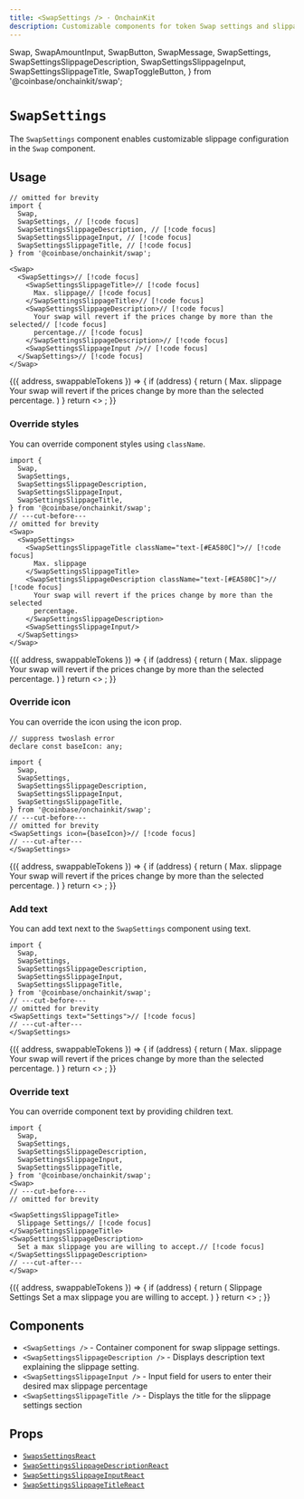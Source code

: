 ```yaml
---
title: <SwapSettings /> · OnchainKit
description: Customizable components for token Swap settings and slippage configuration
---
```


  Swap,
  SwapAmountInput,
  SwapButton,
  SwapMessage,
  SwapSettings,
  SwapSettingsSlippageDescription,
  SwapSettingsSlippageInput,
  SwapSettingsSlippageTitle,
  SwapToggleButton,
} from '@coinbase/onchainkit/swap';

# `SwapSettings`
The `SwapSettings` component enables customizable slippage configuration in the `Swap` component. 

## Usage 

```tsx twoslash 
// omitted for brevity  
import {
  Swap,
  SwapSettings, // [!code focus]
  SwapSettingsSlippageDescription, // [!code focus]
  SwapSettingsSlippageInput, // [!code focus]
  SwapSettingsSlippageTitle, // [!code focus]
} from '@coinbase/onchainkit/swap';

<Swap> 
  <SwapSettings>// [!code focus]
    <SwapSettingsSlippageTitle>// [!code focus]
      Max. slippage// [!code focus]
    </SwapSettingsSlippageTitle>// [!code focus]
    <SwapSettingsSlippageDescription>// [!code focus]
      Your swap will revert if the prices change by more than the selected// [!code focus]
      percentage.// [!code focus]
    </SwapSettingsSlippageDescription>// [!code focus]
    <SwapSettingsSlippageInput />// [!code focus]
  </SwapSettings>// [!code focus]
</Swap> 
```

<App>
  <SwapWrapper>
    {({ address, swappableTokens }) => {
      if (address) {
        return (
          <Swap>
            <SwapSettings>
             <SwapSettingsSlippageTitle>Max. slippage</SwapSettingsSlippageTitle>
             <SwapSettingsSlippageDescription>
              Your swap will revert if the prices change by more than the selected
              percentage.
             </SwapSettingsSlippageDescription>
             <SwapSettingsSlippageInput />
            </SwapSettings>
            <SwapAmountInput
              label="Sell"
              swappableTokens={swappableTokens}
              token={swappableTokens[1]}
              type="from"
            />
            <SwapToggleButton />
            <SwapAmountInput
              label="Buy"
              swappableTokens={swappableTokens}
              token={swappableTokens[2]}
              type="to"
            />
            <SwapButton disabled />
            <SwapMessage />
          </Swap>
        )
      }
      return <>
        <Wallet>
          <ConnectWallet>
            <Avatar className="h-6 w-6" />
            <Name />
          </ConnectWallet>
        </Wallet>
      </>;
    }}
  </SwapWrapper>
</App>

### Override styles

You can override component styles using `className`.

```tsx twoslash 
import {
  Swap,
  SwapSettings,
  SwapSettingsSlippageDescription,
  SwapSettingsSlippageInput,
  SwapSettingsSlippageTitle,
} from '@coinbase/onchainkit/swap';
// ---cut-before---
// omitted for brevity  
<Swap> 
  <SwapSettings>
    <SwapSettingsSlippageTitle className="text-[#EA580C]">// [!code focus]
      Max. slippage
    </SwapSettingsSlippageTitle>
    <SwapSettingsSlippageDescription className="text-[#EA580C]">// [!code focus]
      Your swap will revert if the prices change by more than the selected
      percentage.
    </SwapSettingsSlippageDescription>
    <SwapSettingsSlippageInput/>
  </SwapSettings>
</Swap> 
```


<App>
  <SwapWrapper>
    {({ address, swappableTokens }) => {
      if (address) {
        return (
          <Swap>
            <SwapSettings>
             <SwapSettingsSlippageTitle className="text-[#EA580C]">Max. slippage</SwapSettingsSlippageTitle>
             <SwapSettingsSlippageDescription className="text-[#EA580C]">
              Your swap will revert if the prices change by more than the selected
              percentage.
             </SwapSettingsSlippageDescription>
             <SwapSettingsSlippageInput/>
            </SwapSettings>
            <SwapAmountInput
              label="Sell"
              swappableTokens={swappableTokens}
              token={swappableTokens[1]}
              type="from"
            />
            <SwapToggleButton />
            <SwapAmountInput
              label="Buy"
              swappableTokens={swappableTokens}
              token={swappableTokens[2]}
              type="to"
            />
            <SwapButton disabled />
            <SwapMessage />
          </Swap>
        )
      }
      return <>
        <Wallet>
          <ConnectWallet>
            <Avatar className="h-6 w-6" />
            <Name />
          </ConnectWallet>
        </Wallet>
      </>;
    }}
  </SwapWrapper>
</App>

### Override icon
You can override the icon using the icon prop.


```tsx twoslash 
// suppress twoslash error
declare const baseIcon: any;

import {
  Swap,
  SwapSettings,
  SwapSettingsSlippageDescription,
  SwapSettingsSlippageInput,
  SwapSettingsSlippageTitle,
} from '@coinbase/onchainkit/swap';
// ---cut-before---
// omitted for brevity  
<SwapSettings icon={baseIcon}>// [!code focus]
// ---cut-after---
</SwapSettings>
```

<App>
  <SwapWrapper>
    {({ address, swappableTokens }) => {
      if (address) {
        return (
          <Swap>
            <SwapSettings icon={walletDropdownLinkCustomBaseIconSvg}>
             <SwapSettingsSlippageTitle>Max. slippage</SwapSettingsSlippageTitle>
             <SwapSettingsSlippageDescription>
              Your swap will revert if the prices change by more than the selected
              percentage.
             </SwapSettingsSlippageDescription>
             <SwapSettingsSlippageInput/>
            </SwapSettings>
            <SwapAmountInput
              label="Sell"
              swappableTokens={swappableTokens}
              token={swappableTokens[1]}
              type="from"
            />
            <SwapToggleButton />
            <SwapAmountInput
              label="Buy"
              swappableTokens={swappableTokens}
              token={swappableTokens[2]}
              type="to"
            />
            <SwapButton disabled />
            <SwapMessage />
          </Swap>
        )
      }
      return <>
        <Wallet>
          <ConnectWallet>
            <Avatar className="h-6 w-6" />
            <Name />
          </ConnectWallet>
        </Wallet>
      </>;
    }}
  </SwapWrapper>
</App>

### Add text
You can add text next to the `SwapSettings` component using text.

```tsx twoslash 
import {
  Swap,
  SwapSettings,
  SwapSettingsSlippageDescription,
  SwapSettingsSlippageInput,
  SwapSettingsSlippageTitle,
} from '@coinbase/onchainkit/swap';
// ---cut-before---
// omitted for brevity  
<SwapSettings text="Settings">// [!code focus]
// ---cut-after---
</SwapSettings>
```

<App>
  <SwapWrapper>
    {({ address, swappableTokens }) => {
      if (address) {
        return (
          <Swap>
            <SwapSettings text="Settings">
             <SwapSettingsSlippageTitle>Max. slippage</SwapSettingsSlippageTitle>
             <SwapSettingsSlippageDescription>
              Your swap will revert if the prices change by more than the selected
              percentage.
             </SwapSettingsSlippageDescription>
             <SwapSettingsSlippageInput/>
            </SwapSettings>
            <SwapAmountInput
              label="Sell"
              swappableTokens={swappableTokens}
              token={swappableTokens[1]}
              type="from"
            />
            <SwapToggleButton />
            <SwapAmountInput
              label="Buy"
              swappableTokens={swappableTokens}
              token={swappableTokens[2]}
              type="to"
            />
            <SwapButton disabled />
            <SwapMessage />
          </Swap>
        )
      }
      return <>
        <Wallet>
          <ConnectWallet>
            <Avatar className="h-6 w-6" />
            <Name />
          </ConnectWallet>
        </Wallet>
      </>;
    }}
  </SwapWrapper>
</App>

### Override text
You can override component text by providing children text.

```tsx twoslash 
import {
  Swap,
  SwapSettings,
  SwapSettingsSlippageDescription,
  SwapSettingsSlippageInput,
  SwapSettingsSlippageTitle,
} from '@coinbase/onchainkit/swap';
<Swap>  
// ---cut-before---
// omitted for brevity  

<SwapSettingsSlippageTitle>
  Slippage Settings// [!code focus]
</SwapSettingsSlippageTitle>
<SwapSettingsSlippageDescription>
  Set a max slippage you are willing to accept.// [!code focus]
</SwapSettingsSlippageDescription>
// ---cut-after---
</Swap> 
```

<App>
  <SwapWrapper>
    {({ address, swappableTokens }) => {
      if (address) {
        return (
          <Swap>
            <SwapSettings>
             <SwapSettingsSlippageTitle>Slippage Settings</SwapSettingsSlippageTitle>
             <SwapSettingsSlippageDescription>
              Set a max slippage you are willing to accept.
             </SwapSettingsSlippageDescription>
             <SwapSettingsSlippageInput/>
            </SwapSettings>
            <SwapAmountInput
              label="Sell"
              swappableTokens={swappableTokens}
              token={swappableTokens[1]}
              type="from"
            />
            <SwapToggleButton />
            <SwapAmountInput
              label="Buy"
              swappableTokens={swappableTokens}
              token={swappableTokens[2]}
              type="to"
            />
            <SwapButton disabled />
            <SwapMessage />
          </Swap>
        )
      }
      return <>
        <Wallet>
          <ConnectWallet>
            <Avatar className="h-6 w-6" />
            <Name />
          </ConnectWallet>
        </Wallet>
      </>;
    }}
  </SwapWrapper>
</App>

## Components

- `<SwapSettings />` - Container component for swap slippage settings.
- `<SwapSettingsSlippageDescription />` - Displays description text explaining the slippage setting.
- `<SwapSettingsSlippageInput />` - Input field for users to enter their desired max slippage percentage
- `<SwapSettingsSlippageTitle />` - Displays the title for the slippage settings section

## Props

- [`SwapsSettingsReact`](/swap/types#swapsettingsreact)
- [`SwapSettingsSlippageDescriptionReact`](/swap/types#swapsettingsslippagedescriptionreact)
- [`SwapSettingsSlippageInputReact`](/swap/types#swapsettingsslippageinputreact)
- [`SwapSettingsSlippageTitleReact`](/swap/types#swapsettingsslippagetitlereact)
